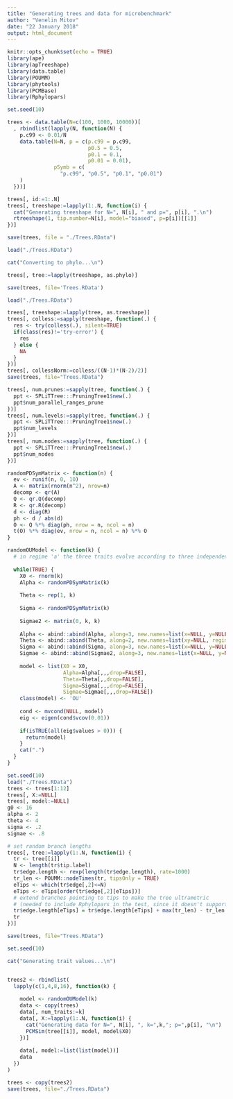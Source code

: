 ```yaml
---
title: "Generating trees and data for microbenchmark"
author: "Venelin Mitov"
date: "22 January 2018"
output: html_document
---
```


```r
knitr::opts_chunk$set(echo = TRUE)
library(ape)
library(apTreeshape)
library(data.table)
library(POUMM)
library(phytools)
library(PCMBase)
library(Rphylopars)

set.seed(10)
```


```r
trees <- data.table(N=c(100, 1000, 10000))[
  , rbindlist(lapply(N, function(N) {
    p.c99 <- 0.01/N
    data.table(N=N, p = c(p.c99 = p.c99,
                          p0.5 = 0.5,
                          p0.1 = 0.1,
                          p0.01 = 0.01),
               pSymb = c(
                 "p.c99", "p0.5", "p0.1", "p0.01")
    )
  }))]

trees[, id:=1:.N]
trees[, treeshape:=lapply(1:.N, function(i) {
  cat("Generating treeshape for N=", N[i], " and p=", p[i], ".\n")
  rtreeshape(1, tip.number=N[i], model="biased", p=p[i])[[1]]
})]

save(trees, file = "./Trees.RData")
```

```r
load("./Trees.RData")

cat("Converting to phylo...\n")

trees[, tree:=lapply(treeshape, as.phylo)]

save(trees, file='Trees.RData')
```


```r
load("./Trees.RData")

trees[, treeshape:=lapply(tree, as.treeshape)]
trees[, colless:=sapply(treeshape, function(.) {
  res <- try(colless(.), silent=TRUE)
  if(class(res)!='try-error') {
    res
  } else {
    NA
  }
})]
trees[, collessNorm:=colless/((N-1)*(N-2)/2)]
save(trees, file="Trees.RData")
```

```r
trees[, num.prunes:=sapply(tree, function(.) {
  ppt <- SPLiTTree:::PruningTree1$new(.)
  ppt$num_parallel_ranges_prune
})]
trees[, num.levels:=sapply(tree, function(.) {
  ppt <- SPLiTTree:::PruningTree1$new(.)
  ppt$num_levels
})]
trees[, num.nodes:=sapply(tree, function(.) {
  ppt <- SPLiTTree:::PruningTree1$new(.)
  ppt$num_nodes
})]
```

```r
randomPDSymMatrix <- function(n) {
  ev <- runif(n, 0, 10)
  A <- matrix(rnorm(n^2), nrow=n)
  decomp <- qr(A)
  Q <- qr.Q(decomp) 
  R <- qr.R(decomp)
  d <- diag(R)
  ph <- d / abs(d)
  O <- Q %*% diag(ph, nrow = n, ncol = n)
  t(O) %*% diag(ev, nrow = n, ncol = n) %*% O
}

randomOUModel <- function(k) {
  # in regime 'a' the three traits evolve according to three independent OU processes
  
  while(TRUE) {
    X0 <- rnorm(k)
    Alpha <- randomPDSymMatrix(k)
    
    Theta <- rep(1, k)
    
    Sigma <- randomPDSymMatrix(k)
    
    Sigmae2 <- matrix(0, k, k)
    
    Alpha <- abind::abind(Alpha, along=3, new.names=list(x=NULL, y=NULL, regime=c('a')))
    Theta <- abind::abind(Theta, along=2, new.names=list(xy=NULL, regime=c('a')))
    Sigma <- abind::abind(Sigma, along=3, new.names=list(x=NULL, y=NULL, regime=c('a')))
    Sigmae <- abind::abind(Sigmae2, along=3, new.names=list(x=NULL, y=NULL, regime=c('a')))
    
    model <- list(X0 = X0,
                  Alpha=Alpha[,,,drop=FALSE],
                  Theta=Theta[,,drop=FALSE],
                  Sigma=Sigma[,,,drop=FALSE],
                  Sigmae=Sigmae[,,,drop=FALSE])
    class(model) <- 'OU'
  
    cond <- mvcond(NULL, model)
    eig <- eigen(cond$vcov(0.01))
    
    if(isTRUE(all(eig$values > 0))) {
      return(model)    
    }
    cat(".")
  }
}
```


```r
set.seed(10)
load("./Trees.RData")
trees <- trees[1:12]
trees[, X:=NULL]
trees[, model:=NULL]
g0 <- 16
alpha <- 2
theta <- 4
sigma <- .2
sigmae <- .8

# set random branch lengths
trees[, tree:=lapply(1:.N, function(i) {
  tr <- tree[[i]]
  N <- length(tr$tip.label)
  tr$edge.length <- rexp(length(tr$edge.length), rate=1000)
  tr_len <- POUMM::nodeTimes(tr, tipsOnly = TRUE)
  eTips <- which(tr$edge[,2]<=N)
  eTips <- eTips[order(tr$edge[,2][eTips])]
  # extend branches pointing to tips to make the tree ultrametric 
  # (needed to include Rphylopars in the test, since it doesn't support OU on non-ultrametric trees)
  tr$edge.length[eTips] = tr$edge.length[eTips] + max(tr_len) - tr_len
  tr
})]

save(trees, file="Trees.RData")
```

```r
set.seed(10)

cat("Generating trait values...\n")


trees2 <- rbindlist(
  lapply(c(1,4,8,16), function(k) {
    
    model <- randomOUModel(k)
    data <- copy(trees)
    data[, num_traits:=k]
    data[, X:=lapply(1:.N, function(i) {
      cat("Generating data for N=", N[i], ", k=",k,"; p=",p[i], "\n")
      PCMSim(tree[[i]], model, model$X0)
    })]
    
    data[, model:=list(list(model))]
    data
  })
)

trees <- copy(trees2)
save(trees, file="./Trees.RData")
```

